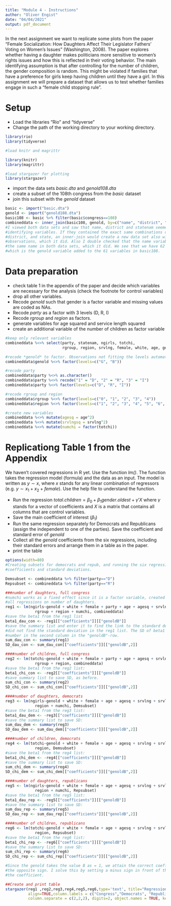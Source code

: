 ```yaml
---
title: "Module 4 - Instructions"
author: "Oliver Engist"
date: "04/04/2021"
output: pdf_document
---
```


In the next assignment we want to replicate some plots from the paper "Female Socialization: How Daughters Affect Their Legislator Fathers' Voting on Women's Issues" (Washington, 2008). The paper explores whether having a daughter makes politicians more sensitive to women's rights issues and how this is reflected in their voting behavior. The main identifying assumption is that after controlling for the number of children, the gender composition is random. This might be violated if families that have a preference for girls keep having children until they have a girl. In this assignment we will prepare a dataset that allows us to test whether families engage in such a "female child stopping rule".


# Setup

* Load the libraries "Rio" and "tidyverse"
* Change the path of the working directory to your working directory.

```r

library(rio)
library(tidyverse)

#load knitr and magrittr

library(knitr)
library(magrittr)

#load stargazer for plotting
library(stargazer)
```

* import the data sets *basic.dta* and *genold108.dta*
* create a subset of the 108th congress from the *basic* dataset
* join this subset with the *genold* dataset

```r
basic <- import("basic.dta")
genold <- import("genold108.dta")
basic108 <- basic %>% filter(basic$congress==108)
combineddata <- inner_join(basic108, genold, by=c("name", "district", "statenam"))
#I viewed both data sets and saw that name, district and statenam seemed to be 
#identifying variables. If they contained the exact same combinations of name, 
#district, and state, an inner-join would create a new data set also with 435 
#observations, which it did. Also I double checked that the name variable had 
#the same name in both data sets, which it did. We see that we have 62 variables, 
#which is the genold variable added to the 61 variables in basic108.
```

# Data preparation

* check table 1 in the appendix of the paper and decide which variables are necessary for the analysis (check the footnote for control variables)
* drop all other variables.
* Recode *genold* such that gender is a factor variable and missing values are coded as NAs.
* Recode *party* as a factor with 3 levels (D, R, I)
* Recode *rgroup* and *region* as factors.
* generate variables for age squared and service length squared
* create an additional variable of the number of children as factor variable

```r
#keep only relevant variables
combineddata %<>% select(party, statenam, ngirls, totchi,
                         rgroup, region, srvlng, female, white, age, genold)

#recode *genold* to factor. Observations not fitting the levels automatically become NA
combineddata$genold %<>% factor(levels=c("G", "B"))

#recode party
combineddata$party %<>% as.character()
combineddata$party %<>% recode("1" = "D", "2" = "R", "3" = "I")
combineddata$party %<>% factor(levels=c("D", "R", "I"))

#recode rgroup and region
combineddata$rgroup %<>% factor(levels=c("0", "1", "2", "3", "4"))
combineddata$region %<>% factor(levels=c("1", "2", "3", "4", "5", "6", "7", "8", "9"))

#create new variables
combineddata %<>% mutate(agesq = age^2)
combineddata %<>% mutate(srvlngsq = srvlng^2)
combineddata %<>% mutate(numchi = factor(totchi))
```


# Replicationg Table 1 from the Appendix

We haven't covered regressions in R yet. Use the function *lm()*. The function takes the regression model (formula) and the data as an input. The model is written as $y \sim x$, where $x$ stands for any linear combination of regressors (e.g. $y \sim x_1 + x_2 + female$). Use the help file to understand the function.

* Run the regression $total.children = \beta_0 + \beta_1 gender.oldest + \gamma'X$ where $\gamma$ stands for a vector of coefficients and $X$ is a matrix that contains all columns that are control variables.\footnote{This is just a short notation instead of writing the full model with all control variables $totchi = \beta_0 + \beta_1 genold + \gamma_1 age + \gamma_2 age^2 + \gamma_3 Democrat + ... + \epsilon$ which quickly gets out of hand for large models.}
* Save the main coefficient of interest ($\beta_1$)
* Run the same regression separately for Democrats and Republicans (assign the independent to one of the parties). Save the coefficient and standard error of *genold*
* Collect all the *genold* coefficients from the six regressions, including their standard errors and arrange them in a table as in the paper.
* print the table

```r
options(width=80)
#Creating subsets for democrats and repub, and running the six regressions and saving 
#coefficients and standard deviations. 

Demsubset <- combineddata %>% filter(party=="D")
Repsubset <- combineddata %>% filter(party=="R")

###number of daughters, full congress
#numchi works as a fixed effect since it is a factor variable, created before. Will be in 
#all regressions on number of daughters. 
reg1 <- lm(ngirls~genold + white + female + party + age + agesq + srvlng + srvlngsq + 
             rgroup + region + numchi, combineddata)
#save the beta1 from the reg1 list
beta1_dau_con <- -reg1[["coefficients"]][["genoldB"]]
#save the summary list and enter it to find the link to the standard deviation since I 
#did not find the standard deviation in the reg1 list. The SD of beta1 is the second 
#number in the second column in the "genoldB"-row. 
sum_dau_con <- summary(reg1)
SD_dau_con <- sum_dau_con[["coefficients"]][["genoldB",2]]

####number of children, full congress
reg2 <- lm(totchi~genold + white + female + party + age + agesq + srvlng + srvlngsq + 
             rgroup + region, combineddata)
#save the beta1 from the reg2 list:
beta1_chi_con <- -reg2[["coefficients"]][["genoldB"]]
#save summary list to save SD, as before.
sum_chi_con <- summary(reg2)
SD_chi_con <- sum_chi_con[["coefficients"]][["genoldB",2]]

####number of daughters, democrats
reg3 <- lm(ngirls~genold + white + female + age + agesq + srvlng + srvlngsq + rgroup + 
             region + numchi, Demsubset)
#save the beta1 from the reg3 list:
beta1_dau_dem <- -reg3[["coefficients"]][["genoldB"]]
#save the summary list to save SD:
sum_dau_dem <- summary(reg3)
SD_dau_dem <- sum_dau_dem[["coefficients"]][["genoldB",2]]

####number of children, democrats
reg4 <- lm(totchi~genold + white + female + age + agesq + srvlng + srvlngsq + rgroup + 
             region, Demsubset)
#save the beta1 from the reg4 list:
beta1_chi_dem <- -reg4[["coefficients"]][["genoldB"]]
#save the summary list to save SD:
sum_chi_dem <- summary(reg4)
SD_chi_dem <- sum_chi_dem[["coefficients"]][["genoldB",2]]

####number of daughters, republicans
reg5 <- lm(ngirls~genold + white + female + age + agesq + srvlng + srvlngsq + rgroup + 
             region + numchi, Repsubset)
#save the beta1 from the reg5 list:
beta1_dau_rep <- -reg5[["coefficients"]][["genoldB"]]
#save the summary list to save SD:
sum_dau_rep <- summary(reg5)
SD_dau_rep <- sum_dau_rep[["coefficients"]][["genoldB",2]]

####number of children, republicans
reg6 <- lm(totchi~genold + white + female + age + agesq + srvlng + srvlngsq + rgroup + 
             region, Repsubset)
#save the beta1 from the reg6 list:
beta1_chi_rep <- -reg6[["coefficients"]][["genoldB"]]
#save the summary list to save SD:
sum_chi_rep <- summary(reg6)
SD_chi_rep <- sum_chi_rep[["coefficients"]][["genoldB",2]]

#Since the genold takes the value B as = 1, we attain the correct coefficients, but of 
#the opposite sign. I solve this by setting a minus sign in front of the value when saving 
#the coefficient. 

##Create and print table
stargazer(reg1 ,reg2,reg3,reg4,reg5,reg6,type='text', title="Regression Results", 
          align=TRUE,column.labels = c("Congress","Democrats", "Republicans"), 
          column.separate = c(2,2,2), digits=2, object.names = TRUE, keep = "genoldB")

```
